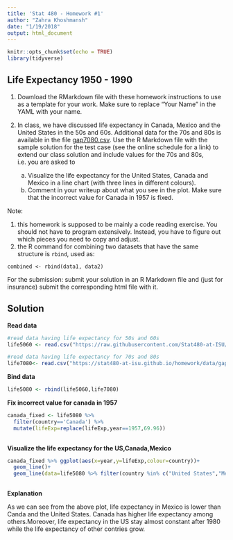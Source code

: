 ```yaml
---
title: 'Stat 480 - Homework #1'
author: "Zahra Khoshmansh"
date: "1/19/2018"
output: html_document
---
```


```r
knitr::opts_chunk$set(echo = TRUE)
library(tidyverse)
```

## Life Expectancy 1950 - 1990

1. Download the RMarkdown file with these homework instructions to use as a template for your work. Make sure to replace "Your Name" in the YAML with your name.

2. In class, we have discussed life expectancy in Canada, Mexico and the United States in the 50s and 60s. Additional data for the 70s and 80s is available in the file <a href="">gap7080.csv</a>. Use the R Markdown file with the sample solution for the test case (see the online schedule for a link) to extend our class solution and include values for the 70s and 80s, i.e. you are asked to
    a. Visualize the life expectancy for the United States, Canada and Mexico in a line chart (with three lines in different colours).
    b. Comment in your writeup about what you see in the plot. Make sure that the incorrect value for Canada in 1957 is fixed.

Note: 

1. this homework is supposed to be mainly a code reading exercise. You should not have to program extensively. Instead, you have to figure out which pieces you need to copy and adjust. 
2. the R command for combining two datasets that have the same structure is `rbind`, used as:

```
combined <- rbind(data1, data2)
```

For the submission: submit your solution in an R Markdown file and (just for insurance) submit the corresponding html file with it. 


## Solution

**Read data**
```r
#read data having life expectancy for 50s and 60s
life5060 <- read.csv("https://raw.githubusercontent.com/Stat480-at-ISU/materials/master/01_collaborative-environment/data/gapminder-5060.csv")

#read data having life expectancy for 70s and 80s
life7080<- read.csv("https://stat480-at-isu.github.io/homework/data/gap7080.csv")


```

**Bind data **

```r
life5080 <- rbind(life5060,life7080)

```


**Fix incorrect value for canada in 1957**

```r
canada_fixed <- life5080 %>% 
  filter(country=='Canada') %>% 
  mutate(lifeExp=replace(lifeExp,year==1957,69.96))
  
```

**Visualize the life expectancy for the US,Canada,Mexico**

```r
canada_fixed %>% ggplot(aes(x=year,y=lifeExp,colour=country))+
  geom_line()+
  geom_line(data=life5080 %>% filter(country %in% c("United States","Mexico") ))
  
```


 **Explanation**
 
As we can see from the above plot, life expectancy in Mexico is lower than Canda and the United States. Canada has higher life expectancy among others.Moreover, life expectancy in the US stay almost constant after 1980 while the life expectancy of other contries grow.

